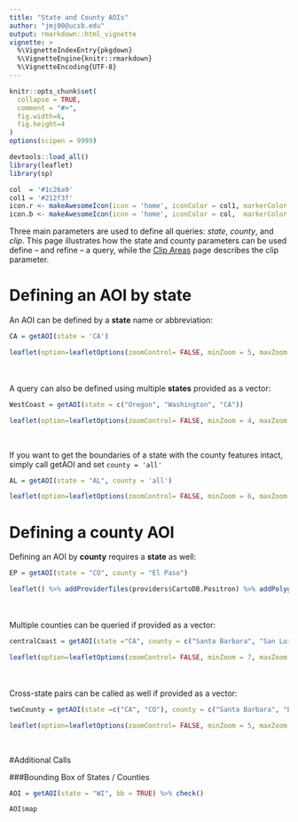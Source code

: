 ```yaml
---
title: "State and County AOIs"
author: "jmj00@ucsb.edu"
output: rmarkdown::html_vignette
vignette: >
  %\VignetteIndexEntry{pkgdown}
  %\VignetteEngine{knitr::rmarkdown}
  %\VignetteEncoding{UTF-8}
---
```


```r
knitr::opts_chunk$set(
  collapse = TRUE,
  comment = "#>",
  fig.width=6, 
  fig.height=4
)
options(scipen = 9999)
```

```r
devtools::load_all()
library(leaflet)
library(sp)

col  = '#1c26a9'
col1 = '#212f3f'
icon.r <- makeAwesomeIcon(icon = 'home', iconColor = col1, markerColor = 'gray')
icon.b <- makeAwesomeIcon(icon = 'home', iconColor = col,  markerColor = 'gray')
```

Three main parameters are used to define all queries:  *state*, *county*, and *clip*. This page illustrates how the state and county parameters can be used define -- and refine -- a query, while the  [Clip Areas](clipAreas.html) page describes the clip parameter.

# Defining an AOI by **state**  

An AOI can be defined by a **state** name or abbreviation:

```r
CA = getAOI(state = 'CA')
```

```r
leaflet(option=leafletOptions(zoomControl= FALSE, minZoom = 5, maxZoom = 5)) %>% addProviderTiles(providers$CartoDB.Positron) %>% addPolygons(data = CA,fillColor = col, color = col1, weight = 2)
```

<br>
<br>
A query can also be defined using multiple **states** provided as a vector:

```r
WestCoast = getAOI(state = c("Oregon", "Washington", "CA"))
```

```r
leaflet(option=leafletOptions(zoomControl= FALSE, minZoom = 4, maxZoom = 4)) %>% addProviderTiles(providers$CartoDB.Positron) %>% addPolygons(data = WestCoast,fillColor = col, color = col1, weight = 1)
```

<br>

If you want to get the boundaries of a state with the county features intact, simply call getAOI and set `county = 'all'`

```r
AL = getAOI(state = "AL", county = 'all')
```

```r
leaflet(option=leafletOptions(zoomControl= FALSE, minZoom = 6, maxZoom = 4)) %>% addProviderTiles(providers$CartoDB.Positron) %>% addPolygons(data = AL,fillColor = col, color = col1, weight = 1)
```

# Defining a **county** AOI 

Defining an AOI by **county** requires a **state** as well:

```r
EP = getAOI(state = "CO", county = "El Paso")
```

```r
leaflet() %>% addProviderTiles(providers$CartoDB.Positron) %>% addPolygons(data = EP,fillColor = col, color = col1, weight = 4)
```

<br>
<br>
Multiple counties can be queried if provided as a vector:

```r
centralCoast = getAOI(state ="CA", county = c("Santa Barbara", "San Luis Obispo", "Ventura"))
```

```r
leaflet(option=leafletOptions(zoomControl= FALSE, minZoom = 7, maxZoom = 7)) %>% addProviderTiles(providers$CartoDB.Positron) %>% addPolygons(data = centralCoast,fillColor = col, color = col1, weight = 2)
```

<br>
<br>
Cross-state pairs can be called as well if provided as a vector:

```r
twoCounty = getAOI(state =c("CA", "CO"), county = c("Santa Barbara", "El Paso"))
```

```r
leaflet(option=leafletOptions(zoomControl= FALSE, minZoom = 5, maxZoom = 5)) %>% addProviderTiles(providers$CartoDB.Positron) %>% addPolygons(data = twoCounty, fillColor = col, color = col1, weight = 2)
```
<br>

#Additional Calls

###Bounding Box of States / Counties

```r
AOI = getAOI(state = "WI", bb = TRUE) %>% check()
```

```r
AOI$map
```

